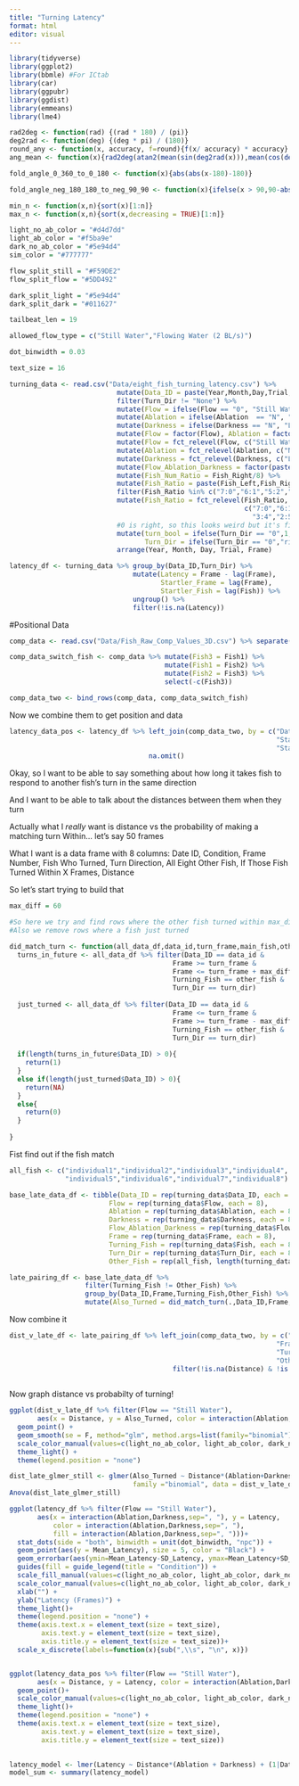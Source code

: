 ```yaml
---
title: "Turning Latency"
format: html
editor: visual
---
```


```r
library(tidyverse)
library(ggplot2)
library(bbmle) #For ICtab
library(car)
library(ggpubr)
library(ggdist)
library(emmeans)
library(lme4)
```

```r
rad2deg <- function(rad) {(rad * 180) / (pi)}
deg2rad <- function(deg) {(deg * pi) / (180)}
round_any <- function(x, accuracy, f=round){f(x/ accuracy) * accuracy}
ang_mean <- function(x){rad2deg(atan2(mean(sin(deg2rad(x))),mean(cos(deg2rad(x)))))}

fold_angle_0_360_to_0_180 <- function(x){abs(abs(x-180)-180)}

fold_angle_neg_180_180_to_neg_90_90 <- function(x){ifelse(x > 90,90-abs(90-x),ifelse(x < -90, -90+abs(-90-x), x))}

min_n <- function(x,n){sort(x)[1:n]}
max_n <- function(x,n){sort(x,decreasing = TRUE)[1:n]}

light_no_ab_color = "#d4d7dd"
light_ab_color = "#f5ba9e"
dark_no_ab_color = "#5e94d4"
sim_color = "#777777"

flow_split_still = "#F59DE2"
flow_split_flow = "#5DD492"

dark_split_light = "#5e94d4"
dark_split_dark = "#011627"

tailbeat_len = 19

allowed_flow_type = c("Still Water","Flowing Water (2 BL/s)")

dot_binwidth = 0.03

text_size = 16
```


```r
turning_data <- read.csv("Data/eight_fish_turning_latency.csv") %>%
                           mutate(Data_ID = paste(Year,Month,Day,Trial, sep = "_")) %>% 
                           filter(Turn_Dir != "None") %>%
                           mutate(Flow = ifelse(Flow == "0", "Still Water", "Flowing Water (2 BL/s)")) %>%
                           mutate(Ablation = ifelse(Ablation  == "N", "No Ablation", "Ablated")) %>%
                           mutate(Darkness = ifelse(Darkness == "N", "Light", "Dark")) %>%
                           mutate(Flow = factor(Flow), Ablation = factor(Ablation), Darkness = factor(Darkness)) %>%
                           mutate(Flow = fct_relevel(Flow, c("Still Water","Flowing Water (2 BL/s)"))) %>%
                           mutate(Ablation = fct_relevel(Ablation, c("No Ablation","Ablated"))) %>%
                           mutate(Darkness = fct_relevel(Darkness, c("Light","Dark"))) %>%
                           mutate(Flow_Ablation_Darkness = factor(paste(Flow,Ablation,Darkness,sep=", "))) %>%
                           mutate(Fish_Num_Ratio = Fish_Right/8) %>%
                           mutate(Fish_Ratio = paste(Fish_Left,Fish_Right,sep=":")) %>%
                           filter(Fish_Ratio %in% c("7:0","6:1","5:2","4:3","3:4","2:5","1:6","0:7")) %>%
                           mutate(Fish_Ratio = fct_relevel(Fish_Ratio,
                                                           c("7:0","6:1","5:2","4:3",
                                                             "3:4","2:5","1:6","0:7"))) %>%
                           #0 is right, so this looks weird but it's fine
                           mutate(turn_bool = ifelse(Turn_Dir == "0",1,0),
                                  Turn_Dir = ifelse(Turn_Dir == "0","right","left")) %>%
                           arrange(Year, Month, Day, Trial, Frame)

latency_df <- turning_data %>% group_by(Data_ID,Turn_Dir) %>%
                               mutate(Latency = Frame - lag(Frame),
                                      Startler_Frame = lag(Frame),
                                      Startler_Fish = lag(Fish)) %>%
                               ungroup() %>%
                               filter(!is.na(Latency))

```

#Positional Data

```r
comp_data <- read.csv("Data/Fish_Raw_Comp_Values_3D.csv") %>% separate(Fish, c("Fish1", "Fish2"),sep="x") %>% mutate(Data_ID = paste(Year,Month,Day,Trial, sep = "_")) %>% select(c(Data_ID, Frame_Num, Fish1, Fish2, Distance))

comp_data_switch_fish <- comp_data %>% mutate(Fish3 = Fish1) %>%
                                       mutate(Fish1 = Fish2) %>%
                                       mutate(Fish2 = Fish3) %>%
                                       select(-c(Fish3))

comp_data_two <- bind_rows(comp_data, comp_data_switch_fish)
```

Now we combine them to get position and data 

```r

latency_data_pos <- latency_df %>% left_join(comp_data_two, by = c("Data_ID" = "Data_ID", 
                                                                   "Startler_Frame" = "Frame_Num",
                                                                   "Startler_Fish" = "Fish1")) %>%
                                   na.omit()

```


Okay, so I want to be able to say something about how long it takes fish to respond to another fish's turn in the same direction

And I want to be able to talk about the distances between them when they turn 

Actually what I *really* want is distance vs the probability of making a matching turn
  Within... let's say 50 frames 
  
  
What I want is a data frame with 8 columns: 
Date ID, Condition, Frame Number, Fish Who Turned, Turn Direction, All Eight Other Fish, If Those Fish Turned Within X Frames, Distance

So let's start trying to build that


```r

max_diff = 60

#So here we try and find rows where the other fish turned within max_diff frames where Data_ID is the same as is the direction of the turn
#Also we remove rows where a fish just turned

did_match_turn <- function(all_data_df,data_id,turn_frame,main_fish,other_fish,turn_dir){
  turns_in_future <- all_data_df %>% filter(Data_ID == data_id & 
                                         Frame >= turn_frame & 
                                         Frame <= turn_frame + max_diff & 
                                         Turning_Fish == other_fish & 
                                         Turn_Dir == turn_dir)
  
  just_turned <- all_data_df %>% filter(Data_ID == data_id & 
                                         Frame <= turn_frame & 
                                         Frame >= turn_frame - max_diff & 
                                         Turning_Fish == other_fish & 
                                         Turn_Dir == turn_dir)
  
  if(length(turns_in_future$Data_ID) > 0){
    return(1)
  }
  else if(length(just_turned$Data_ID) > 0){
    return(NA)
  }
  else{
    return(0)
  }
    
}

```

Fist find out if the fish match

```r

all_fish <- c("individual1","individual2","individual3","individual4",
              "individual5","individual6","individual7","individual8")

base_late_data_df <- tibble(Data_ID = rep(turning_data$Data_ID, each = 8),
                         Flow = rep(turning_data$Flow, each = 8),
                         Ablation = rep(turning_data$Ablation, each = 8),
                         Darkness = rep(turning_data$Darkness, each = 8),
                         Flow_Ablation_Darkness = rep(turning_data$Flow_Ablation_Darkness, each = 8),
                         Frame = rep(turning_data$Frame, each = 8),
                         Turning_Fish = rep(turning_data$Fish, each = 8),
                         Turn_Dir = rep(turning_data$Turn_Dir, each = 8),
                         Other_Fish = rep(all_fish, length(turning_data$Fish)))

late_pairing_df <- base_late_data_df %>%
                   filter(Turning_Fish != Other_Fish) %>%
                   group_by(Data_ID,Frame,Turning_Fish,Other_Fish) %>% 
                   mutate(Also_Turned = did_match_turn(.,Data_ID,Frame,Turning_Fish,Other_Fish,Turn_Dir))

```

Now combine it 

```r

dist_v_late_df <- late_pairing_df %>% left_join(comp_data_two, by = c("Data_ID" = "Data_ID", 
                                                                   "Frame" = "Frame_Num",
                                                                   "Turning_Fish" = "Fish1",
                                                                   "Other_Fish" = "Fish2")) %>% 
                                         filter(!is.na(Distance) & !is.na(Also_Turned) & Distance <= 10)
                                         

```

Now graph distance vs probabilty of turning!


```r

ggplot(dist_v_late_df %>% filter(Flow == "Still Water"),
       aes(x = Distance, y = Also_Turned, color = interaction(Ablation,Darkness,sep=", ")))+
  geom_point() +
  geom_smooth(se = F, method="glm", method.args=list(family="binomial")) +
  scale_color_manual(values=c(light_no_ab_color, light_ab_color, dark_no_ab_color)) +
  theme_light() +
  theme(legend.position = "none")

dist_late_glmer_still <- glmer(Also_Turned ~ Distance*(Ablation+Darkness) + (1|Data_ID),
                               family ="binomial", data = dist_v_late_df %>% filter(Flow == "Still Water"))
Anova(dist_late_glmer_still)

```



```r


ggplot(latency_df %>% filter(Flow == "Still Water"),
       aes(x = interaction(Ablation,Darkness,sep=", "), y = Latency,
           color = interaction(Ablation,Darkness,sep=", "),
           fill = interaction(Ablation,Darkness,sep=", ")))+
  stat_dots(side = "both", binwidth = unit(dot_binwidth, "npc")) +
  geom_point(aes(y = Mean_Latency), size = 5, color = "Black") +
  geom_errorbar(aes(ymin=Mean_Latency-SD_Latency, ymax=Mean_Latency+SD_Latency), width=.2, color = "Black")+
  guides(fill = guide_legend(title = "Condition")) +
  scale_fill_manual(values=c(light_no_ab_color, light_ab_color, dark_no_ab_color)) +
  scale_color_manual(values=c(light_no_ab_color, light_ab_color, dark_no_ab_color)) +
  xlab("") +
  ylab("Latency (Frames)") +
  theme_light()+ 
  theme(legend.position = "none") +
  theme(axis.text.x = element_text(size = text_size),
        axis.text.y = element_text(size = text_size),
        axis.title.y = element_text(size = text_size))+
  scale_x_discrete(labels=function(x){sub(",\\s", "\n", x)})


ggplot(latency_data_pos %>% filter(Flow == "Still Water"),
       aes(x = Distance, y = Latency, color = interaction(Ablation,Darkness,sep=", "))) +
  geom_point()+
  scale_color_manual(values=c(light_no_ab_color, light_ab_color, dark_no_ab_color)) +
  theme_light()+ 
  theme(legend.position = "none") +
  theme(axis.text.x = element_text(size = text_size),
        axis.text.y = element_text(size = text_size),
        axis.title.y = element_text(size = text_size))
  

latency_model <- lmer(Latency ~ Distance*(Ablation + Darkness) + (1|Data_ID), data = latency_data_pos)
model_sum <- summary(latency_model)

```

